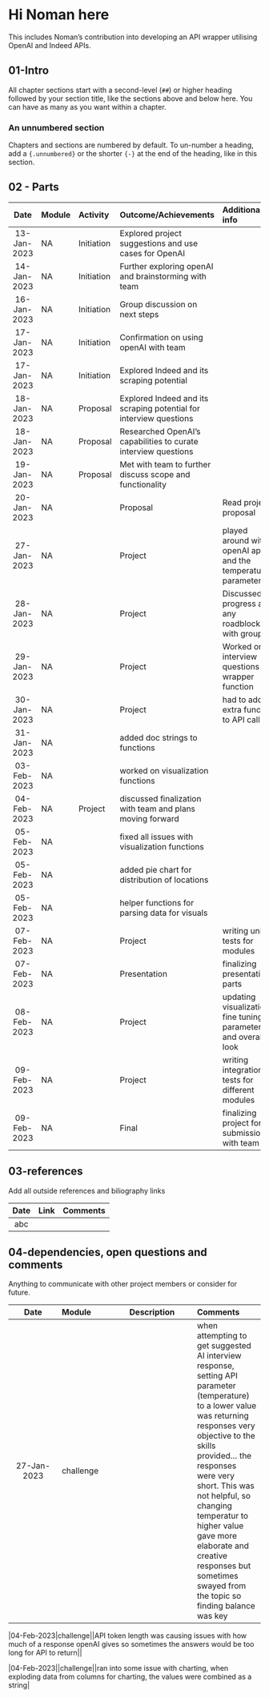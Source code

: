 # Hi Noman here 

This includes Noman's contribution into developing an API wrapper utilising OpenAI and Indeed APIs.

## 01-Intro

All chapter sections start with a second-level (`##`) or higher heading followed by your section title, like the sections above and below here. You can have as many as you want within a chapter.

### An unnumbered section {-}

Chapters and sections are numbered by default. To un-number a heading, add a `{.unnumbered}` or the shorter `{-}` at the end of the heading, like in this section.

## 02 - Parts

|Date | Module | Activity | Outcome/Achievements| Additional info|
|:---:| :------|:--------| :------|:------|
|13-Jan-2023|NA|Initiation|Explored project suggestions and use cases for OpenAI||
|14-Jan-2023|NA|Initiation|Further exploring openAI and brainstorming with team||
|16-Jan-2023|NA|Initiation|Group discussion on next steps||
|17-Jan-2023|NA|Initiation|Confirmation on using openAI with team||
|17-Jan-2023|NA|Initiation|Explored Indeed and its scraping potential||
|18-Jan-2023|NA|Proposal|Explored Indeed and its scraping potential for interview questions||
|18-Jan-2023|NA|Proposal|Researched OpenAI's capabilities to curate interview questions||
|19-Jan-2023|NA|Proposal|Met with team to further discuss scope and functionality||
|20-Jan-2023|NA||Proposal|Read project proposal||
|27-Jan-2023|NA||Project|played around with openAI api and the temperature parameter||
|28-Jan-2023|NA||Project|Discussed progress and any roadblocks with group||
|29-Jan-2023|NA||Project|Worked on interview questions wrapper function||
|30-Jan-2023|NA||Project|had to add extra function to API call||
|31-Jan-2023|NA||added doc strings to functions||
|03-Feb-2023|NA||worked on visualization functions||
|04-Feb-2023|NA|Project|discussed finalization with team and plans moving forward||
|05-Feb-2023|NA||fixed all issues with visualization functions||
|05-Feb-2023|NA||added pie chart for distribution of locations||
|05-Feb-2023|NA||helper functions for parsing data for visuals||
|07-Feb-2023|NA||Project|writing unit tests for modules||
|07-Feb-2023|NA||Presentation|finalizing presentation parts||
|08-Feb-2023|NA||Project|updating visualizations, fine tuning parameters and overall look||
|09-Feb-2023|NA||Project|writing integration tests for different modules||
|09-Feb-2023|NA||Final|finalizing project for submission with team||

## 03-references
Add all outside references and biliography links

|Date | Link | Comments|
|:---:| :--------| :------|
|abc|||

## 04-dependencies, open questions and comments

Anything to communicate with other project members or consider for future.

|Date | Module | Description| Comments|
|:---:| :------|:------|:------|
|27-Jan-2023|challenge||when attempting to get suggested AI interview response, setting API parameter (temperature) to a lower value was returning responses very objective to the skills provided... the responses were very short. This was not helpful, so changing temperatur to higher value gave more elaborate and creative responses but sometimes swayed from the topic so finding balance was key ||

|04-Feb-2023|challenge||API token length was causing issues with how much of a response openAI gives so sometimes the answers would be too long for API to return||

|04-Feb-2023||challenge||ran into some issue with charting, when exploding data from columns for charting, the values were combined as a string|
